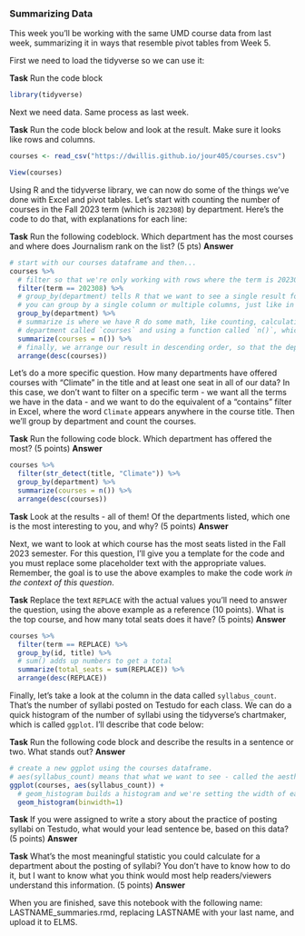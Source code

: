 ### Summarizing Data

This week you'll be working with the same UMD course data from last week, summarizing it in ways that resemble pivot tables from Week 5.

First we need to load the tidyverse so we can use it:

**Task** Run the code block

```r
library(tidyverse)
```

Next we need data. Same process as last week.

**Task** Run the code block below and look at the result. Make sure it looks like rows and columns.

```r
courses <- read_csv("https://dwillis.github.io/jour405/courses.csv")

View(courses)
```

Using R and the tidyverse library, we can now do some of the things we've done with Excel and pivot tables. Let's start with counting the number of courses in the Fall 2023 term (which is `202308`) by department. Here's the code to do that, with explanations for each line:

**Task** Run the following codeblock. Which department has the most courses and where does Journalism rank on the list? (5 pts)
**Answer** 

```r
# start with our courses dataframe and then...
courses %>% 
  # filter so that we're only working with rows where the term is 202308, the Fall 2023 semester, and then...
  filter(term == 202308) %>% 
  # group_by(department) tells R that we want to see a single result for each department - essentially it creates a bucket for all of the courses in that dept.
  # you can group by a single column or multiple columns, just like in a pivot table.
  group_by(department) %>% 
  # summarize is where we have R do some math, like counting, calculating a mean or a sum total. In this case, we're creating a column for each 
  # department called `courses` and using a function called `n()`, which counts up the number of courses.
  summarize(courses = n()) %>% 
  # finally, we arrange our result in descending order, so that the department with the highest number of courses appears first.
  arrange(desc(courses))
```

Let's do a more specific question. How many departments have offered courses with "Climate" in the title and at least one seat in all of our data? In this case, we don't want to filter on a specific term - we want all the terms we have in the data - and we want to do the equivalent of a "contains" filter in Excel, where the word `Climate` appears anywhere in the course title. Then we'll group by department and count the courses.

**Task** Run the following code block. Which department has offered the most? (5 points)
**Answer** 

```r
courses %>% 
  filter(str_detect(title, "Climate")) %>% 
  group_by(department) %>% 
  summarize(courses = n()) %>% 
  arrange(desc(courses))
```

**Task** Look at the results - all of them! Of the departments listed, which one is the most interesting to you, and why? (5 points)
**Answer** 

Next, we want to look at which course has the most seats listed in the Fall 2023 semester. For this question, I'll give you a template for the code and you must replace some placeholder text with the appropriate values. Remember, the goal is to use the above examples to make the code work _in the context of this question_.

**Task** Replace the text `REPLACE` with the actual values you'll need to answer the question, using the above example as a reference (10 points). What is the top course, and how many total seats does it have? (5 points)
**Answer** 

```r
courses %>% 
  filter(term == REPLACE) %>% 
  group_by(id, title) %>% 
  # sum() adds up numbers to get a total
  summarize(total_seats = sum(REPLACE)) %>% 
  arrange(desc(REPLACE))
```

Finally, let's take a look at the column in the data called `syllabus_count`. That's the number of syllabi posted on Testudo for each class. We can do a quick histogram of the number of syllabi using the tidyverse's chartmaker, which is called `ggplot`. I'll describe that code below:

**Task** Run the following code block and describe the results in a sentence or two. What stands out?
**Answer** 

```r
# create a new ggplot using the courses dataframe.
# aes(syllabus_count) means that what we want to see - called the aesthetic - is the syllabus_count column.
ggplot(courses, aes(syllabus_count)) +
  # geom_histogram builds a histogram and we're setting the width of each bin to 1 to make the data clearer.
  geom_histogram(binwidth=1)
```

**Task** If you were assigned to write a story about the practice of posting syllabi on Testudo, what would your lead sentence be, based on this data? (5 points)
**Answer** 

**Task** What's the most meaningful statistic you could calculate for a department about the posting of syllabi? You don't have to know how to do it, but I want to know what you think would most help readers/viewers understand this information. (5 points)
**Answer** 

When you are finished, save this notebook with the following name: LASTNAME_summaries.rmd, replacing LASTNAME with your last name, and upload it to ELMS.